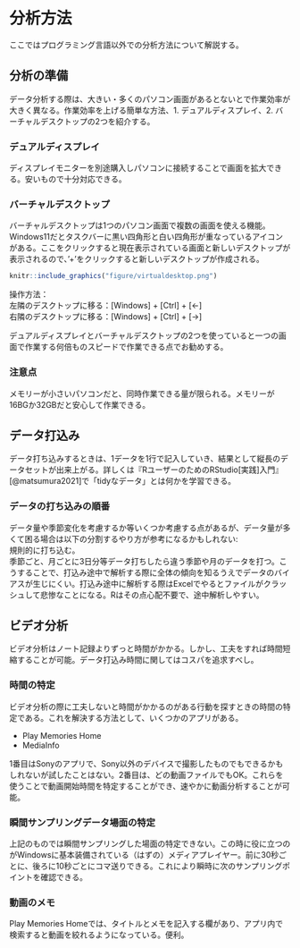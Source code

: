 # 分析方法
ここではプログラミング言語以外での分析方法について解説する。

## 分析の準備
データ分析する際は、大きい・多くのパソコン画面があるとないとで作業効率が大きく異なる。作業効率を上げる簡単な方法、1. デュアルディスプレイ、2. バーチャルデスクトップの2つを紹介する。

### デュアルディスプレイ
ディスプレイモニターを別途購入しパソコンに接続することで画面を拡大できる。安いもので十分対応できる。

### バーチャルデスクトップ
バーチャルデスクトップは1つのパソコン画面で複数の画面を使える機能。Windows11だとタスクバーに黒い四角形と白い四角形が重なっているアイコンがある。ここをクリックすると現在表示されている画面と新しいデスクトップが表示されるので、'+'をクリックすると新しいデスクトップが作成される。

```r

knitr::include_graphics("figure/virtualdesktop.png")
```

操作方法：<br>
左隣のデスクトップに移る：[Windows] + [Ctrl] + [←]<br>
右隣のデスクトップに移る：[Windows] + [Ctrl] + [→]

デュアルディスプレイとバーチャルデスクトップの2つを使っていると一つの画面で作業する何倍ものスピードで作業できる点でお勧めする。

### 注意点
メモリーが小さいパソコンだと、同時作業できる量が限られる。メモリーが16BGか32GBだと安心して作業できる。 

## データ打込み
データ打ち込みするときは、1データを1行で記入していき、結果として縦長のデータセットが出来上がる。詳しくは『RユーザーのためのRStudio[実践]入門』[@matsumura2021]で「tidyなデータ」とは何かを学習できる。

### データの打ち込みの順番
データ量や季節変化を考慮するか等いくつか考慮する点があるが、データ量が多くて困る場合は以下の分割するやり方が参考になるかもしれない:<br> 規則的に打ち込む。<br>季節ごと、月ごとに3日分等データ打ちしたら違う季節や月のデータを打つ。こうすることで、打込み途中で解析する際に全体の傾向を知るうえでデータのバイアスが生じにくい。打込み途中に解析する際はExcelでやるとファイルがクラッシュして悲惨なことになる。Rはその点心配不要で、途中解析しやすい。

## ビデオ分析
ビデオ分析はノート記録よりずっと時間がかかる。しかし、工夫をすれば時間短縮することが可能。データ打込み時間に関してはコスパを追求すべし。

### 時間の特定
ビデオ分析の際に工夫しないと時間がかかるのがある行動を探すときの時間の特定である。これを解決する方法として、いくつかのアプリがある。

- Play Memories Home
- MediaInfo

1番目はSonyのアプリで、Sony以外のデバイスで撮影したものでもできるかもしれないが試したことはない。2番目は、どの動画ファイルでもOK。これらを使うことで動画開始時間を特定することができ、速やかに動画分析することが可能。


### 瞬間サンプリングデータ場面の特定
上記のものでは瞬間サンプリングした場面の特定できない。この時に役に立つのがWindowsに基本装備されている（はずの）メディアプレイヤー。前に30秒ごとに、後ろに10秒ごとにコマ送りできる。これにより瞬時に次のサンプリングポイントを確認できる。

### 動画のメモ
Play Memories Homeでは、タイトルとメモを記入する欄があり、アプリ内で検索すると動画を絞れるようになっている。便利。



